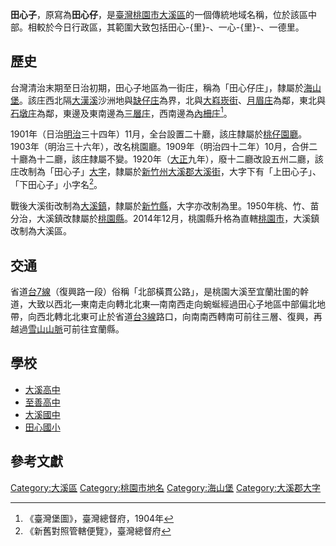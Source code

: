 {{noteTA　
|1 = zh-cn:庄; zh-hk:庄; zh-tw:庄;
}}
'''田心子'''，原寫為'''田心仔'''，是[[臺灣|臺灣]][[桃園市|桃園市]][[大溪區|大溪區]]的一個傳統地域名稱，位於該區中部。相較於今日行政區，其範圍大致包括田心-{里}-、一心-{里}-、一德里。

==歷史==
台灣清治末期至日治初期，田心子地區為一街庄，稱為「田心仔庄」，隸屬於[[海山堡|海山堡]]。該庄西北隔[[大漢溪|大漢溪]]沙洲地與[[缺仔庄|缺仔庄]]為界，北與[[大嵙崁街|大嵙崁街]]、[[月眉_(桃園市)|月眉庄]]為鄰，東北與[[石墩庄|石墩庄]]為鄰，東邊及東南邊為[[三層庄|三層庄]]，西南邊為[[內柵庄|內柵庄]]<ref>《臺灣堡圖》，臺灣總督府，1904年</ref>。

1901年（日治[[明治|明治]]三十四年）11月，全台設置二十廳，該庄隸屬於[[桃仔園廳|桃仔園廳]]。1903年（明治三十六年），改名桃園廳。1909年（明治四十二年）10月，合併二十廳為十二廳，該庄隸屬不變。1920年（[[大正|大正]]九年），廢十二廳改設五州二廳，該庄改制為「田心子」[[大字|大字]]，隸屬於[[新竹州|新竹州]][[大溪郡|大溪郡]][[大溪街|大溪街]]，大字下有「上田心子」、「下田心子」小字名<ref>《新舊對照管轄便覽》，臺灣總督府</ref>。

戰後大溪街改制為[[大溪鎮|大溪鎮]]，隸屬於[[新竹縣|新竹縣]]，大字亦改制為里。1950年桃、竹、苗分治，大溪鎮改隸屬於[[桃園縣|桃園縣]]。2014年12月，桃園縣升格為直轄[[桃園市|桃園市]]，大溪鎮改制為大溪區。

==交通==
省道[[台7線|台7線]]（復興路一段）俗稱「北部橫貫公路」，是桃園大溪至宜蘭壯圍的幹道，大致以西北—東南走向轉北北東—南南西走向蜿蜒經過田心子地區中部偏北地帶，向西北轉北北東可止於省道[[台3線|台3線]]路口，向南南西轉南可前往三層、復興，再越過[[雪山山脈|雪山山脈]]可前往宜蘭縣。

==學校==
*[[桃園市立大溪高級中等學校|大溪高中]]
*[[桃園市私立至善高級中學|至善高中]]
*[[桃園市立大溪國民中學|大溪國中]]
*[[桃園市大溪區田心國民小學|田心國小]]

==參考文獻==
{{reflist}}

{{大溪郡}}

[[Category:大溪區|Category:大溪區]]
[[Category:桃園市地名|Category:桃園市地名]]
[[Category:海山堡|Category:海山堡]]
[[Category:大溪郡大字|Category:大溪郡大字]]